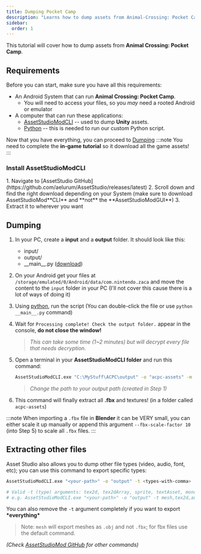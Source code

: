 ```yaml
---
title: Dumping Pocket Camp
description: "Learns how to dump assets from Animal-Crossing: Pocket Camp!"
sidebar:
  order: 1
---
```



This tutorial will cover how to dump assets from **Animal Crossing: Pocket Camp**.

## Requirements

Before you can start, make sure you have all this requirements:

- An Android System that can run **Animal Crossing: Pocket Camp**.
    - You will need to access your files, so you _may_ need a rooted Android or emulator
- A computer that can run these applications\:
    - [AssetStudioModCLI](#install-assetstudiomodcli) -- used to dump **Unity** assets.
    - [Python](<https://www.python.org/downloads/>) -- this is needed to run our custom Python script.

Now that you have everything, you can proceed to [Dumping](#dumping)
:::note
You need to complete the **in-game tutorial** so it download all the game assets!
:::

### Install AssetStudioModCLI
<Steps>
1. Navigate to [AssetStudio GitHub](https://github.com/aelurum/AssetStudio/releases/latest)
2. Scroll down and find the right download depending on your System (make sure to download AssetStudioMod**CLI** and **not** the **AssetStudioModGUI**)
3. Extract it to wherever you want
</Steps>

## Dumping
<Steps>

1. In your PC, create a **input** and a **output** folder. It should look like this:
    <FileTree>
    - input/
    - output/
    - \_\_main\_\_.py (<a href="../../downloads/__main__.py" download>download</a>)
    </FileTree>

2. On your Android get your files at `/storage/emulated/0/Android/data/com.nintendo.zaca` and move the content to the `input` folder in your PC (I'll not cover this cause there is a lot of ways of doing it)

3. Using [python](<https://www.python.org/downloads/>), run the script (You can double-click the file or use `python __main__.py` command)
4. Wait for `Processing complete! Check the output folder.` appear in the console, **do not close the window!**
    > _This can take some time (*1~2 minutes*) but will decrypt every file that needs decryption._
5. Open a terminal in your **AssetStudioModCLI folder** and run this command:
   ```bash
   AssetStudioModCLI.exe "C:\MyStuff\ACPC\output" -o "acpc-assets" -m splitObjects
   ```
   > _Change the path to your output path (created in Step 1)_

6. This command will finally extract all **.fbx** and textures! (in a folder called `acpc-assets`)
</Steps>

:::note
When importing a `.fbx` file in **Blender** it can be VERY small, you can either scale it up manually or append this argument `--fbx-scale-factor 10` (into Step 5) to scale all `.fbx` files.
:::

## Extracting other files
Asset Studio also allows you to dump other file types (video, audio, font, etc); you can use this command to export specific types:
```bash
AssetStudioModCLI.exe "<your-path>" -o "output" -t <types-with-comma>

# Valid -t (type) arguments: tex2d, tex2dArray, sprite, textAsset, monoBehaviour, font, shader, movieTexture, audio, video, mesh
# e.g. AssetStudioModCLI.exe "<your-path>" -o "output" -t mesh,tex2d,audio
```
You can also remove the `-t` argument completely if you want to export **\*everything\***
> Note: `mesh` will export meshes as `.obj` and not `.fbx`;  for fbx files use the default command.

 *(Check [AssetStudioMod GitHub](https://github.com/aelurum/AssetStudio) for other commands)*